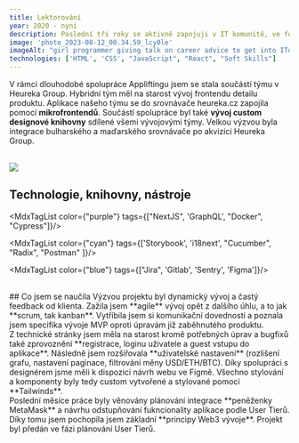 ```yaml
---
title: Lektorování
year: 2020 - nyní
description: Poslední tři roky se aktivně zapojuji v IT komunitě, ve formátu lektorování, mentorování, networkingu a podpory diverzity v IT. Nabízím učení programování i rozvoj soft skills potřebných v začátcích v IT.  
image: 'photo_2023-08-12_00.34.59_lcy0le'
imageAlt: "girl programmer giving talk on career advice to get into ITd"
technologies: ['HTML', 'CSS', "JavaScript", "React", "Soft Skills"]
---
```


V rámci dlouhodobé spolupráce Appliftingu jsem se stala součástí týmu v <MdxLink url="https://www.heureka.cz/">Heureka Group</MdxLink>. Hybridní tým měl na starost vývoj frontendu detailu produktu. Aplikace našeho týmu se do srovnávače heureka.cz zapojila pomocí **mikrofrontendů**. Součástí spolupráce byl také **vývoj custom designové knihovny** sdílené všemi vývojovými týmy. Velkou výzvou byla integrace bulharského a maďarského srovnávače po akvizici Heureka Group. 

<br/>
<img src="https://res.cloudinary.com/doqtwlcxw/image/upload/heureka_pd_pxbha7.jpg"/>

<br/>

## Technologie, knihovny, nástroje

<MdxTagList color={"purple"} tags={["NextJS", 'GraphQL', "Docker", "Cypress"]}/>

<MdxTagList color={"cyan"} tags={['Storybook', 'i18next', "Cucumber", "Radix", "Postman" ]}/>

<MdxTagList color={"blue"} tags={["Jira", 'Gitlab', 'Sentry', 'Figma']}/>

<br/>
## Co jsem se naučila
Výzvou projektu byl dynamický vývoj a častý feedback od klienta. Zažila jsem **agile** vývoj opět z dalšího úhlu, a to jak **scrum, tak kanban**. Vytříbila jsem si komunikační dovednosti a poznala jsem specifika vývoje MVP oproti úpravám již zaběhnutého produktu. 
<div class="mdx-space--md"></div>
Z technické stránky jsem měla na starost kromě potřebných úprav a bugfixů také zprovoznění **registrace, loginu uživatele a guest vstupu do aplikace**. Následně jsem rozšiřovala **uživatelské nastavení** (rozlišení grafu, nastavení paginace, filtrování měny USD/ETH/BTC). Díky spolupráci s designérem jsme měli k dispozici návrh webu ve Figmě. Všechno stylování a komponenty byly tedy custom vytvořené a stylované pomocí **Tailwinds**. 
<div class="mdx-space--md"></div>
Poslední měsíce práce byly věnovány plánování integrace **peněženky MetaMask** a návrhu odstupňování fukncionality aplikace podle User Tierů. Díky tomu jsem pochopila jsem základní **principy Web3 vývoje**. Projekt byl předán ve fázi plánování User Tierů. 
 